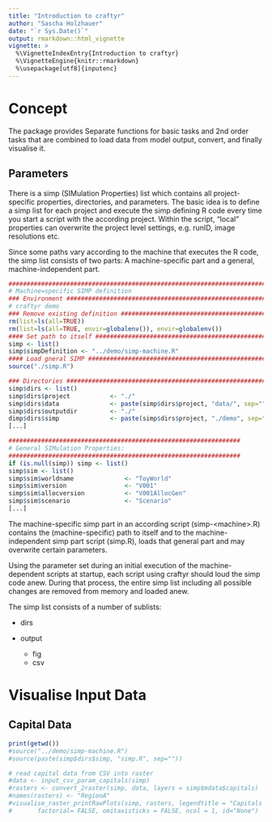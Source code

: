 ```yaml
---
title: "Introduction to craftyr"
author: "Sascha Holzhauer"
date: "`r Sys.Date()`"
output: rmarkdown::html_vignette
vignette: >
  %\VignetteIndexEntry{Introduction to craftyr}
  %\VignetteEngine{knitr::rmarkdown}
  %\usepackage[utf8]{inputenc}
---
```


# Concept

The package provides Separate functions for basic tasks and 2nd order tasks that are combined to load data from
model output, convert, and finally visualise it.

## Parameters

There is a simp (SIMulation Properties) list which contains all project-specific properties, directories, and 
parameters. The basic idea is to define a simp list for each project and execute the simp defining R code
every time you start a script with the according project. Within the script, "local" properties 
can overwrite the project level settings, e.g. runID, image resolutions etc.

Since some paths vary according to the machine that executes the R code, the simp list consists of two parts:
A machine-specific part and a general, machine-independent part.

```r
###############################################################################
# Machine=specific SIMP definition
### Environment ###############################################################
# craftyr demo
### Remove existing definition ################################################
rm(list=ls(all=TRUE))
rm(list=ls(all=TRUE, envir=globalenv()), envir=globalenv())
#### Set path to itself #######################################################
simp <- list()
simp$simpDefinition <- "../demo/simp-machine.R"
#### Load gneral SIMP #########################################################
source("./simp.R")

### Directories ###############################################################
simp$dirs <- list()
simp$dirs$project			<- "./"
simp$dirs$data 				<- paste(simp$dirs$project, "data/", sep="")
simp$dirs$outputdir			<- "./"
dimp$dirs$simp				<- paste(simp$dirs$project, "./demo", sep="")
[...]
```

```r
################################################################
# General SIMulation Properties:
################################################################
if (is.null(simp)) simp <- list()
simp$sim <- list()
simp$sim$worldname 				<- "ToyWorld"
simp$sim$version				<- "V001"
simp$sim$allocversion			<- "V001AllocGen"
simp$sim$scenario				<- "Scenario"
[...]
```

The machine-specific simp part in an according script (simp-\<machine\>.R) contains the (machine-specific) path 
to itself and to the machine-independent simp part script (simp.R), loads that general part and may overwrite 
certain parameters.

Using the parameter set during an initial execution of the machine-dependent scripts at startup, each script
using craftyr should loud the simp code anew. During that process, the entire simp list including all possible
changes are removed from memory and loaded anew.

The simp list consists of a number of sublists:

* dirs

* output

	* fig
	* csv
    

# Visualise Input Data

## Capital Data

```r
print(getwd())
#source("../demo/simp-machine.R")
#source(paste(simp$dirs$simp, "simp.R", sep=""))

# read capital data from CSV into raster
#data <- input_csv_param_capitals(simp)
#rasters <- convert_2raster(simp, data, layers = simp$mdata$capitals)
#names(rasters) <- "RegionA"
#visualise_raster_printRawPlots(simp, rasters, legendtitle = "Capitals Example", 
#		factorial= FALSE, omitaxisticks = FALSE, ncol = 1, id="None")
```